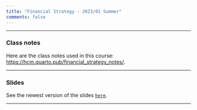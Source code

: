 ```yaml
---
title: "Financial Strategy - 2023/01 Summer"
comments: false
---
```


___

### Class notes

Here are the class notes used in this course: [https://hcm.quarto.pub/financial_strategy_notes/](https://hcm.quarto.pub/financial_strategy_notes/).

___

###  Slides

See the newest version of the slides  [`here`](https://henriquemartins.net/teaching/financial_strategy/).

___


